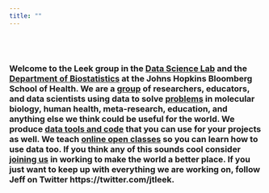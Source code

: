 ```yaml
---
title: ""
---
```


<br> <br> 

### Welcome to the Leek group in the [Data Science Lab](http://jhudatascience.org/) and the [Department of Biostatistics](https://www.jhsph.edu/departments/biostatistics/index.html) at the Johns Hopkins Bloomberg School of Health. We are a [group](./members.html) of researchers, educators, and data scientists using data to solve [problems](./projects.html) in molecular biology, human health, meta-research, education, and anything else we think could be useful for the world. We produce [data tools and code](./codedata.html) that you can use for your projects as well. We teach [online open classes](http://jhudatascience.org/courses.html) so you can learn how to use data too. If you think any of this sounds cool consider [joining us](./join.html) in working to make the world a better place. If you just want to keep up with everything we are working on, follow Jeff on Twitter https://twitter.com/jtleek. 





